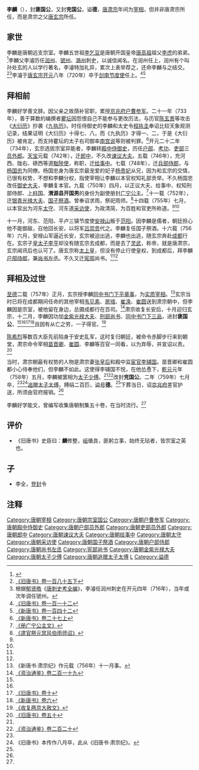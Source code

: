 {{Infobox person
|name = 李麟
|image = 
|image_size = 
|caption = 
|birth_date = 694年
|birth_place = [[唐朝|唐朝]]
|death_date = 759年7月29日(64-65歲)
|death_place = [[唐朝|唐朝]]
|occupation = [[唐朝|唐朝]]官員
}}

'''李麟'''（{{bd|694年||759年|7月29日|catIdx=L}}），封'''褒国公'''，又封'''兖国公'''，谥'''德'''，[[唐肃宗|唐肃宗]]年间为[[宰相|宰相]]，但并非唐肃宗所任，而是肃宗之父[[唐玄宗|唐玄宗]]所任。

== 家世 ==
李麟是唐朝远支宗室。李麟五世祖[[李乞豆|李乞豆]]是唐朝开国皇帝[[李渊|唐高祖]]祖父[[李虎|李虎]]的弟弟。<ref>{{cite web|title=《新唐书》卷七十|url=http://www.sidneyluo.net/a/a17/070.htm|accessdate=2011-10-25|archiveurl=https://web.archive.org/web/20120218050017/http://www.sidneyluo.net/a/a17/070.htm|archivedate=2012-02-18|deadurl=yes}}</ref>李麟父李濬历任[[润州_(隋朝)|润州]]、[[虢州|虢州]]、[[潞州|潞州]]刺史，以诚信闻名。在润州任上，润州有个叫孙处玄的人以学行著名，李濬特加礼异，累次上表举荐之，还命李麟与之结交。<ref>[[s:旧唐书/卷185下|《旧唐书》卷一百八十五下]]</ref><ref>根据[[郁贤皓|郁贤皓]]《[[唐刺史考全编|唐刺史考全编]]》，李濬任润州刺史在开元四年（716年），当年或次年调任虢州。</ref>李濬于[[唐玄宗|唐玄宗]][[开元|开元]]八年（720年）卒于[[剑南节度使|剑南节度使]]任上。<ref name="BT112">[[s:旧唐书/卷112|《旧唐书》卷一百一十二]]</ref><ref name="NBT142">[[s:新唐书/卷142|《新唐书》卷一百四十二]]</ref>

== 拜相前 ==
李麟好学善文辞。因父亲之故荫补官职，累授[[京兆府|京兆府]][[户曹参军|户曹参军]]。二十一年（733年），善于算数的编撰者[[瞿坛|瞿坛]]因怨恨自己不能参与更改历法，与历官[[陈玄景|陈玄景]]等攻击《[[大衍历|大衍历]]》抄袭《[[九执历|九执历]]》。时任侍御史的李麟和太史令[[桓执圭|桓执圭]]奉诏比较天象观测记录，结果证明《大衍历》十得七、八，而《九执历》才得一、二，于是《大衍历》被肯定，而支持瞿坛的太子右司御率[[南宫说|南宫说]]等则被判罪。<ref>[[s:新唐书/卷27上|《新唐书》卷二十七上]]</ref>开元二十二年（734年），玄宗选拔宗室异能者，李麟转[[殿中侍御史|殿中侍御史]]，历任[[户部|户部]]、[[考功|考功]]、[[吏部|吏部]]三[[员外郎|员外郎]]。[[天宝_(唐朝)|天宝]]元载（742年），迁[[郎中_(官职)|郎中]]，不久改[[谏议大夫|谏议大夫]]。五载（746年），充河西、陇右、碛西等道[[黜陟使|黜陟使]]，称职，迁[[给事中|给事中]]。七载（748年），迁[[兵部侍郎|兵部侍郎]]，与[[杨国忠|杨国忠]]为同僚。杨国忠身为唐玄宗最宠爱的妃子[[杨贵妃|杨贵妃]]从兄，因为和玄宗的交情，已很有权势，不想和李麟分权，指使宰相让李麟以本官权知礼部贡举。不久杨国忠改任[[御史大夫|御史大夫]]，李麟复本官。九载（750年）四月，以正议大夫、给事中、权知刑部侍郎、[[上柱国|上柱国]]、'''渭源县开国男'''的身份为副使册封[[广宁公主|广宁公主]]。<ref>[[s:册广宁公主文|《册广宁公主文》]]</ref>十一载（752年），迁[[银青光禄大夫|银青光禄大夫]]、[[国子祭酒|国子祭酒]]。曾奉诏求雨，祭祀雨师。<ref>[[s:遣官祭元冥风伯雨师诏|《遣官祭元冥风伯雨师诏》]]</ref>十四载（755年）七月，以本官出为河东[[太守|太守]]、河东道[[采访使|采访使]]，为政清简，为百姓和官吏所称道。<ref name="BT112" /><ref name="NBT142" />

十一月，河东、范阳、平卢三镇节度使[[安禄山|安禄山]]叛于[[范阳|范阳]]。因李麟是儒者，朝廷担心他不能御敌，召他回长安，以将军[[吕崇贲|吕崇贲]]代之。李麟复任国子祭酒。十六载（756年）六月，安禄山军逼近长安，玄宗被迫出逃，李麟也出逃，随玄宗奔赴[[成都|成都]]行在。玄宗子[[皇太子|皇太子]][[李亨|李亨]]却没有随玄宗去成都，而是去了[[灵武|灵武]]，称帝，就是唐肃宗，玄宗闻讯后也认可了。唐玄宗称[[太上皇|太上皇]]，但没有停止行使皇权，到成都后，拜李麟[[户部侍郎|户部侍郎]]，兼[[尚书左丞|尚书左丞]]。不久又迁[[宪部|宪部]]尚书。<ref name="BT112" /><ref name="NBT142" />

== 拜相及过世 ==
[[至德_(唐朝)|至德]]二载（757年）正月，玄宗授李麟[[同中书门下平章事|同中书门下平章事]]，为[[实质宰相|实质宰相]]。<ref>《新唐书·肃宗纪》作元载（756年）十一月事。</ref>玄宗当时已将在成都期间任命的其他宰相[[韦见素|韦见素]]、[[房琯|房琯]]、[[崔涣|崔涣]]、[[崔圆|崔圆]]送到肃宗朝中，但李麟因是宗室，被他留在身边，总摄成都行在百司。<ref>[[s:资治通鉴/卷219|《资治通鉴》卷二百一十九]]</ref>肃宗收复长安后，十月迎归玄宗，十二月，李麟因功加[[金紫光禄大夫|金紫光禄大夫]]、[[刑部尚书|刑部尚书]]、[[同中书门下三品|同中书门下三品]]，进封'''褒国公'''，<ref name="BT112" /><ref name="NBT142" /><ref name="BT10">[[s:旧唐书/卷10|《旧唐书》卷十]]</ref><ref name="NBT6">[[s:新唐书/卷6|《新唐书》卷六]]</ref>且因有从亡之劳，一子得官。<ref>[[s:收复两京大赦文|《收复两京大赦文》]]</ref>

[[陈希烈|陈希烈]]等数百大臣先前陷身于安史乱军，这时复归朝廷，被命令赤脚步行来到朝堂，肃宗命令宰相[[苗晋卿|苗晋卿]]、[[崔圆|崔圆]]、李麟等百官一同看，以为弃辱，并宣诏以责。<ref>[[s:旧唐书/卷50|《旧唐书》卷五十]]</ref>

当时，肃宗朝最有权势的人物是肃宗妻[[張皇后_(唐朝)|张皇后]]和殿中监[[宦官|宦官]][[李辅国|李辅国]]。苗晋卿和崔圆都小心侍奉他们，但李麟不如此。这使得李辅国不悦，在他怂恿下，[[乾元_(唐朝)|乾元]]元年（758年）五月，李麟被罢相为[[东宫三师|太子少傅]]。<ref name="NBT6" /><ref>[[s:资治通鉴/卷220|《资治通鉴》卷二百二十]]</ref>改封'''兖国公'''。二年（759年）七月卒，<ref name="BT10" /><ref>《旧唐书》本传作八月卒，此从《旧唐书·肃宗纪》。</ref>[[追赠|追赠]][[东宫三师|太子太傅]]，赙绢二百匹，[[谥号|谥号]]'''德'''。<ref name="NBT142" />下葬当日，诏[[京兆府|京兆府]]差官护送，所须由官府报销。<ref name="BT112" />

李麟好学能文，曾编写收集唐朝制集五十卷，在当时流行。<ref name="BT112" />

== 评价 ==
*《旧唐书》史臣曰：'''麟'''修整，[[李峘_(唐朝)|峘]]循良，匪躬立事，始终无玷者，皆宗室之英也。

== 子 ==
*李全，[[登封|登封]]令

== 注释 ==
{{reflist|2}}

{{DEFAULTSORT:L}}
[[Category:唐朝宰相|Category:唐朝宰相]]
[[Category:唐朝宗室国公|Category:唐朝宗室国公]]
[[Category:唐朝户曹参军|Category:唐朝户曹参军]]
[[Category:唐朝殿中侍御史|Category:唐朝殿中侍御史]]
[[Category:唐朝户部员外郎|Category:唐朝户部员外郎]]
[[Category:唐朝吏部员外郎|Category:唐朝吏部员外郎]]
[[Category:唐朝郎中|Category:唐朝郎中]]
[[Category:唐朝谏议大夫|Category:唐朝谏议大夫]]
[[Category:唐朝给事中|Category:唐朝给事中]]
[[Category:唐朝太守|Category:唐朝太守]]
[[Category:唐朝采访使|Category:唐朝采访使]]
[[Category:唐朝国子祭酒|Category:唐朝国子祭酒]]
[[Category:唐朝户部侍郎|Category:唐朝户部侍郎]]
[[Category:唐朝尚书左丞|Category:唐朝尚书左丞]]
[[Category:宪部尚书|Category:宪部尚书]]
[[Category:唐朝金紫光禄大夫|Category:唐朝金紫光禄大夫]]
[[Category:唐朝太子少傅|Category:唐朝太子少傅]]
[[Category:唐朝追赠太子太傅|Category:唐朝追赠太子太傅]]
[[Category:李姓|L]]
[[Category:谥德|Category:谥德]]